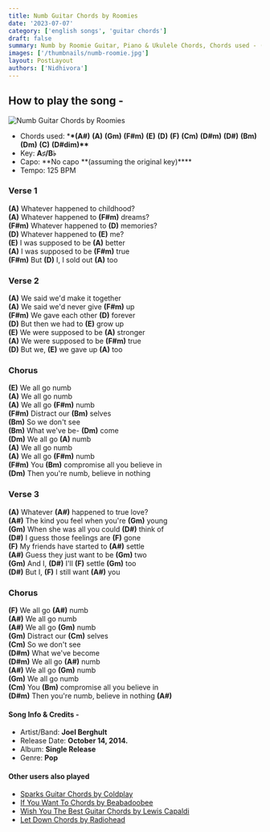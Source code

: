 ```yaml
---
title: Numb Guitar Chords by Roomies
date: '2023-07-07'
category: ['english songs', 'guitar chords']
draft: false
summary: Numb by Roomie Guitar, Piano & Ukulele Chords, Chords used - (A#) (A) (Gm) (F#m) (E) (D) (F) , Capo - No capo required Key - A#/Bb
images: ['/thumbnails/numb-roomie.jpg']
layout: PostLayout
authors: ['Nidhivora']
---
```


## How to play the song -

![Numb Guitar Chords by Roomies](/thumbnails/numb-roomie.jpg)

- Chords used: \***\*(A#)** **(A)** **(Gm)** **(F#m)** **(E)** **(D)** **(F)** **(Cm)** **(D#m)** **(D#)** **(Bm)** **(Dm)** **(C)** **(D#dim)\*\***
- Key: **A♯/B♭**
- Capo: **No capo **(assuming the original key)\*\*\*\*
- Tempo: 125 BPM

### Verse 1

**(A)** Whatever happened to childhood? \
**(A)** Whatever happened to **(F#m)** dreams? \
**(F#m)** Whatever happened to **(D)** memories? \
**(D)** Whatever happened to **(E)** me? \
**(E)** I was supposed to be **(A)** better \
**(A)** I was supposed to be **(F#m)** true \
**(F#m)** But **(D)** I, I sold out **(A)** too

### Verse 2

**(A)** We said we'd make it together \
**(A)** We said we'd never give **(F#m)** up \
**(F#m)** We gave each other **(D)** forever \
**(D)** But then we had to **(E)** grow up \
**(E)** We were supposed to be **(A)** stronger \
**(A)** We were supposed to be **(F#m)** true \
**(D)** But we, **(E)** we gave up **(A)** too

### Chorus

**(E)** We all go numb \
**(A)** We all go numb \
**(A)** We all go **(F#m)** numb \
**(F#m)** Distract our **(Bm)** selves \
**(Bm)** So we don't see \
**(Bm)** What we've be- **(Dm)** come \
**(Dm)** We all go **(A)** numb \
**(A)** We all go numb \
**(A)** We all go **(F#m)** numb \
**(F#m)** You **(Bm)** compromise all you believe in \
**(Dm)** Then you're numb, believe in nothing

### Verse 3

**(A)** Whatever **(A#)** happened to true love? \
**(A#)** The kind you feel when you're **(Gm)** young \
**(Gm)** When she was all you could **(D#)** think of \
**(D#)** I guess those feelings are **(F)** gone \
**(F)** My friends have started to **(A#)** settle \
**(A#)** Guess they just want to be **(Gm)** two \
**(Gm)** And I, **(D#)** I'll **(F)** settle **(Gm)** too \
**(D#)** But I, **(F)** I still want **(A#)** you

### Chorus

**(F)** We all go **(A#)** numb \
**(A#)** We all go numb \
**(A#)** We all go **(Gm)** numb \
**(Gm)** Distract our **(Cm)** selves \
**(Cm)** So we don't see \
**(D#m)** What we've become \
**(D#m)** We all go **(A#)** numb \
**(A#)** We all go **(Gm)** numb \
**(Gm)** We all go numb \
**(Cm)** You **(Bm)** compromise all you believe in \
**(D#m)** Then you're numb, believe in nothing **(A#)**

#### Song Info & Credits -

- Artist/Band: **Joel Berghult**
- Release Date: **October 14, 2014.**
- Album: **Single Release**
- Genre: **Pop**

#### Other users also played

- [Sparks Guitar Chords by Coldplay](https://www.chordsco.com/chords/sparks-guitar-chords-by-coldplay)
- [If You Want To Chords by Beabadoobee](https://www.chordsco.com/chords/if-you-want-to-chords-by-beabadoobee)
- [Wish You The Best Guitar Chords by Lewis Capaldi](https://www.chordsco.com/chords/wish-you-the-best-guitar-chords-by-lewis-capaldi)
- [Let Down Chords by Radiohead](https://www.chordsco.com/chords/let-down-chords-by-radiohead)
